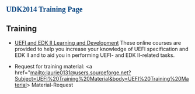 {{UDK2014}}
<span style="font-size: 15.0pt; text-align: center; font-family: Verdana; color: #004280; font-weight: bold; font-style: normal">UDK2014 Training Page</span>


== Training ==


* [[UEFI_EDKII_Learning_Dev | UEFI and EDK II Learning and Development]] These online courses are provided to help you increase your knowledge of UEFI specification and EDK II and to aid you in performing UEFI- and EDK II-related tasks.

* Request for training material: <a href="mailto:laurie0131@users.sourceforge.net?Subject=UEFI%20Training%20Material&body=UEFI%20Training%20Material>  Material-Request</a>

